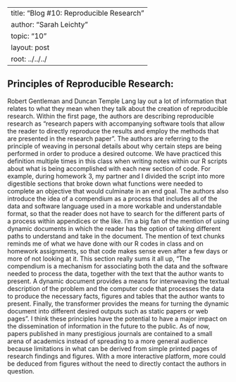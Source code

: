 --
title: "Blog #10: Reproducible Research"
author: "Sarah Leichty"
topic: "10"
layout: post
root: ../../../
---

## Principles of Reproducible Research:

Robert Gentleman and Duncan Temple Lang lay out a lot of information that relates to what they mean when they talk about the creation of reproducible research. Within the first page, the authors are describing reproducible research as "research papers with accompanying software tools that allow the reader to directly reproduce the results and employ the methods that are presented in the research paper". The authors are referring to the principle of weaving in personal details about why certain steps are being performed in order to produce a desired outcome. We have practiced this definition multiple times in this class when writing notes within our R scripts about what is being accomplished with each new section of code. For example, during homework 3, my partner and I divided the script into more digestible sections that broke down what functions were needed to complete an objective that would culminate in an end goal. The authors also introduce the idea of a compendium as a process that includes all of the data and software language used in a more workable and understandable format, so that the reader does not have to search for the different parts of a process within appendices or the like. I'm a big fan of the mention of using dynamic documents in which the reader has the option of taking different paths to understand and take in the document. The mention of text chunks reminds me of what we have done with our R codes in class and on homework assignments, so that code makes sense even after a few days or more of not looking at it. This section really sums it all up, "The compendium is a mechanism for associating both the data and the software
needed to process the data, together with the text that the author wants to present.
A dynamic document provides a means for interweaving the textual description of
the problem and the computer code that processes the data to produce the necessary
facts, figures and tables that the author wants to present. Finally, the transformer
provides the means for turning the dynamic document into different desired outputs
such as static papers or web pages". I think these principles have the potential to have a major impact on the dissemination of information in the future to the public. As of now, papers published in many prestigious journals are contained to a small arena of academics instead of spreading to a more general audience because limitations in what can be derived from simple printed pages of research findings and figures. With a more interactive platform, more could be deduced from figures without the need to directly contact the authors in question. 


